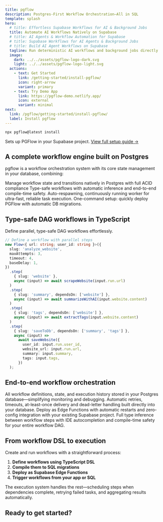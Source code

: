 ```yaml
---
title: pgflow
description: Postgres-First Workflow Orchestration—All in SQL
template: splash
hero:
  # title: Effortless Supabase Workflows for AI & Background Jobs
  title: Automate AI Workflows Natively on Supabase
  # title: AI Agents & Workflow Automation for Supabase
  # title: Supabase Workflows for AI Agents & Background Jobs
  # title: Build AI Agent Workflows on Supabase
  tagline: Run deterministic AI workflows and background jobs directly in Supabase, no extra servers required.
  image:
    dark: ../../assets/pgflow-logo-dark.svg
    light: ../../assets/pgflow-logo-light.svg
  actions:
    - text: Get Started
      link: /getting-started/install-pgflow/
      icon: right-arrow
      variant: primary
    - text: Try Demo App
      link: https://pgflow-demo.netlify.app/
      icon: external
      variant: minimal
next:
  link: /pgflow/getting-started/install-pgflow/
  label: Install pgflow
---
```



<div class="quickstart-section">

```bash
npx pgflow@latest install
```

<div class="quickstart-caption">Sets up PGFlow in your Supabase project. <a href="/getting-started/install-pgflow/">View full setup guide →</a></div>

</div>

## A complete workflow engine built on Postgres

pgflow is a workflow orchestration system with its core state management in your database, combining:

<CardGrid>
  <Card title="SQL Core" icon="star">
    Manage workflow state and transitions natively in Postgres with full ACID compliance
  </Card>
  <Card title="TypeScript DSL" icon="seti:typescript">
    Type-safe workflows with automatic inference and end-to-end compile-time safety.
  </Card>
  <Card title="Edge Worker" icon="rocket">
    Auto-respawning, continuously running worker for ultra-fast, reliable task execution.
  </Card>
  <Card title="CLI Tools" icon="seti:powershell">
    One-command setup: quickly deploy PGFlow with automatic DB migrations.
  </Card>
</CardGrid>

## Type-safe DAG workflows in TypeScript

Define parallel, type-safe DAG workflows effortlessly.

```typescript
// Define a workflow with parallel steps
new Flow<{ url: string; user_id: string }>({
  slug: 'analyze_website',
  maxAttempts: 3,
  timeout: 4,
  baseDelay: 1,
})
  .step(
    { slug: 'website' },
    async (input) => await scrapeWebsite(input.run.url)
  )
  .step(
    { slug: 'summary', dependsOn: ['website'] },
    async (input) => await summarizeWithAI(input.website.content)
  )
  .step(
    { slug: 'tags', dependsOn: ['website'] },
    async (input) => await extractTags(input.website.content)
  )
  .step(
    { slug: 'saveToDb', dependsOn: ['summary', 'tags'] },
    async (input) =>
      await saveWebsite({
        user_id: input.run.user_id,
        website_url: input.run.url,
        summary: input.summary,
        tags: input.tags,
      })
  );
```

## End-to-end workflow orchestration

<CardGrid>
  <Card title="Single source of truth" icon="open-book">
    All workflow definitions, state, and execution history stored in your Postgres database—simplifying monitoring and debugging.
  </Card>

  <Card title="Reliable task processing" icon="rocket">
    Automatic retries, timeouts, at-least-once delivery and dead-letter handling built directly into your database.
  </Card>

  <Card title="Supabase-native" icon="puzzle">
    Deploy as Edge Functions with automatic restarts and zero-config integration with your existing Supabase project.
  </Card>

  <Card title="Developer experience" icon="approve-check">
    Full type inference between workflow steps with IDE autocompletion and compile-time safety for your entire workflow DAG.
  </Card>
</CardGrid>

## From workflow DSL to execution

Create and run workflows with a straightforward process:

1. **Define workflows using TypeScript DSL**
1. **Compile them to SQL migrations**
1. **Deploy as Supabase Edge Functions**
1. **Trigger workflows from your app or SQL**

The execution system handles the rest—scheduling steps when dependencies complete, retrying failed tasks, and aggregating results automatically.

## Ready to get started?

<CardGrid>
  <LinkCard
    title="Check Demo app"
    href="https://pgflow-demo.netlify.app/"
    description="Try out the app that will use flow from this tutorial"
  />
  <LinkCard
    title="Install pgflow"
    href="/getting-started/install-pgflow/"
    description="Install pgflow into your Supabase project in few minutes"
  />
</CardGrid>
